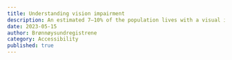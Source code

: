 ```yaml
---
title: Understanding vision impairment
description: An estimated 7–10% of the population lives with a visual impairment. What does this mean for their needs in digital services?
date: 2023-05-15
author: Brønnøysundregistrene
category: Accessibility
published: true
---
```


<VideoCard
  videoUrl="https://player.vimeo.com/video/713674977?h=31aae91dc0"
  imageUrl ="/img/synsnedsettelse.png"
  title="Video from Brreg showing people with reduced vision use digital products"
  description="Brønnøysundregistrene, in collaboration with the Norwegian Association of the Blind, has explored how people with visual impairments experience using digital products."
/>
